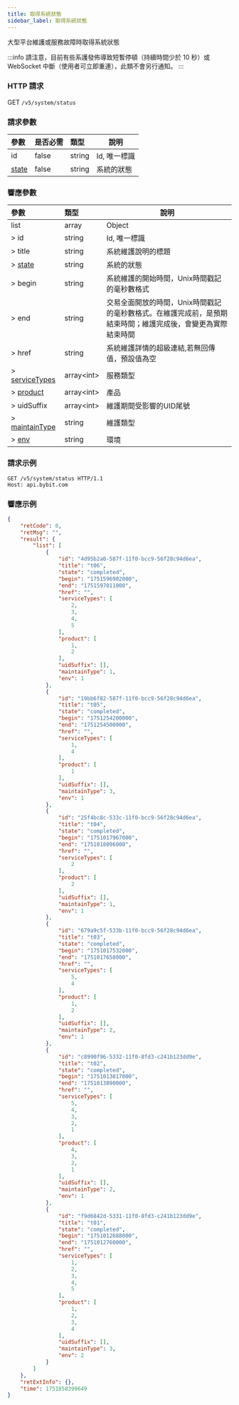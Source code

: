 ---
title: 取得系統狀態
sidebar_label: 取得系統狀態
---
大型平台維護或服務故障時取得系統狀態

:::info
請注意，目前有些系護發佈導致短暫停頓（持續時間少於 10 秒）或 WebSocket 中斷（使用者可立即重連），此類不會另行通知。
:::

### HTTP 請求
GET `/v5/system/status`

### 請求參數
| 參數 | 是否必需 | 類型 | 說明|
|:----- |:-------|:-----|------ |
|id |false |string |Id, 唯一標識 |
|[state](enum#state) |false |string |系統的狀態|

### 響應參數
| 參數 | 類型 | 說明|
|:----- |:-----|----- |
|list |array |Object |
|> id |string |Id, 唯一標識 |
|> title |string |系統維​​護說明的標題 |
|> [state](enum#state) |string |系統的狀態 |
|> begin |string |系統維​​護的開始時間，Unix時間戳記的毫秒數格式 |
|> end |string |交易全面開放的時間，Unix時間戳記的毫秒數格式。在維護完成前，是預期結束時間；維護完成後，會變更為實際結束時間 |
|> href |string |系統維​​護詳情的超級連結,若無回傳值，預設值為空 |
|> [serviceTypes](enum#servicetypes) |array&lt;int&gt; |服務類型 |
|> [product](enum#product) |array&lt;int&gt; |產品 |
|> uidSuffix|array&lt;int&gt; |維護期間受影響的UID尾號 |
|> [maintainType](enum#maintaintype) |string |維護類型 |
|> [env](enum#env) |string |環境 |

### 請求示例

```http
GET /v5/system/status HTTP/1.1
Host: api.bybit.com
```

### 響應示例

```json
{
    "retCode": 0,
    "retMsg": "",
    "result": {
        "list": [
            {
                "id": "4d95b2a0-587f-11f0-bcc9-56f28c94d6ea",
                "title": "t06",
                "state": "completed",
                "begin": "1751596902000",
                "end": "1751597011000",
                "href": "",
                "serviceTypes": [
                    2,
                    3,
                    4,
                    5
                ],
                "product": [
                    1,
                    2
                ],
                "uidSuffix": [],
                "maintainType": 1,
                "env": 1
            },
            {
                "id": "19bb6f82-587f-11f0-bcc9-56f28c94d6ea",
                "title": "t05",
                "state": "completed",
                "begin": "1751254200000",
                "end": "1751254500000",
                "href": "",
                "serviceTypes": [
                    1,
                    4
                ],
                "product": [
                    1
                ],
                "uidSuffix": [],
                "maintainType": 3,
                "env": 1
            },
            {
                "id": "25f4bc8c-533c-11f0-bcc9-56f28c94d6ea",
                "title": "t04",
                "state": "completed",
                "begin": "1751017967000",
                "end": "1751018096000",
                "href": "",
                "serviceTypes": [
                    2
                ],
                "product": [
                    2
                ],
                "uidSuffix": [],
                "maintainType": 1,
                "env": 1
            },
            {
                "id": "679a9c5f-533b-11f0-bcc9-56f28c94d6ea",
                "title": "t03",
                "state": "completed",
                "begin": "1751017532000",
                "end": "1751017658000",
                "href": "",
                "serviceTypes": [
                    5,
                    4
                ],
                "product": [
                    1,
                    2
                ],
                "uidSuffix": [],
                "maintainType": 2,
                "env": 1
            },
            {
                "id": "c8990f96-5332-11f0-8fd3-c241b123dd9e",
                "title": "t02",
                "state": "completed",
                "begin": "1751013817000",
                "end": "1751013890000",
                "href": "",
                "serviceTypes": [
                    5,
                    4,
                    3,
                    2,
                    1
                ],
                "product": [
                    4,
                    3,
                    2,
                    1
                ],
                "uidSuffix": [],
                "maintainType": 2,
                "env": 1
            },
            {
                "id": "f9d6842d-5331-11f0-8fd3-c241b123dd9e",
                "title": "t01",
                "state": "completed",
                "begin": "1751012688000",
                "end": "1751012760000",
                "href": "",
                "serviceTypes": [
                    1,
                    2,
                    3,
                    4,
                    5
                ],
                "product": [
                    1,
                    2,
                    3,
                    4
                ],
                "uidSuffix": [],
                "maintainType": 3,
                "env": 2
            }
        ]
    },
    "retExtInfo": {},
    "time": 1751858399649
}
```
